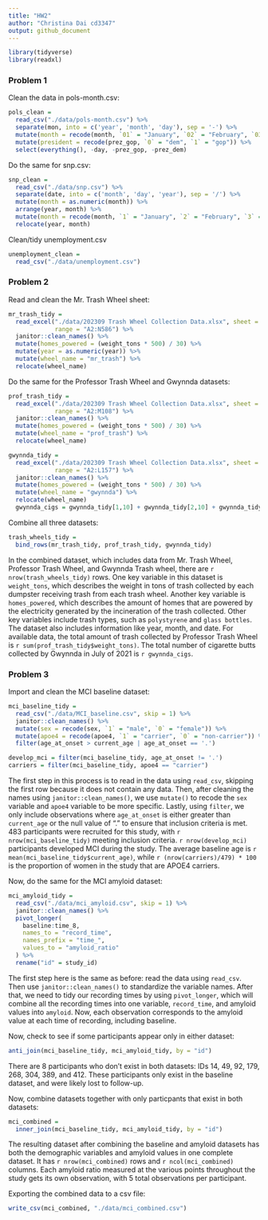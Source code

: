```yaml
---
title: "HW2"
author: "Christina Dai cd3347"
output: github_document
---
```


```r
library(tidyverse)
library(readxl)
```

### Problem 1

Clean the data in pols-month.csv:

```r
pols_clean = 
  read_csv("./data/pols-month.csv") %>% 
  separate(mon, into = c('year', 'month', 'day'), sep = '-') %>% 
  mutate(month = recode(month, `01` = "January", `02` = "February", `03` = "March", `04` = "April", `05` = "May", `06` = "June", `07` = "July", `08` = "August", `09` = "September", `10` = "October", `11` = "November", `12` = "December")) %>% 
  mutate(president = recode(prez_gop, `0` = "dem", `1` = "gop")) %>% 
  select(everything(), -day, -prez_gop, -prez_dem)
```

Do the same for snp.csv:

```r
snp_clean = 
  read_csv("./data/snp.csv") %>% 
  separate(date, into = c('month', 'day', 'year'), sep = '/') %>%
  mutate(month = as.numeric(month)) %>% 
  arrange(year, month) %>% 
  mutate(month = recode(month, `1` = "January", `2` = "February", `3` = "March", `4` = "April", `5` = "May", `6` = "June", `7` = "July", `8` = "August", `9` = "September", `10` = "October", `11` = "November", `12` = "December")) %>% 
  relocate(year, month)
```

Clean/tidy unemployment.csv

```r
unemployment_clean = 
  read_csv("./data/unemployment.csv")
```


### Problem 2

Read and clean the Mr. Trash Wheel sheet:

```r
mr_trash_tidy = 
  read_excel("./data/202309 Trash Wheel Collection Data.xlsx", sheet = 1,
             range = "A2:N586") %>% 
  janitor::clean_names() %>% 
  mutate(homes_powered = (weight_tons * 500) / 30) %>% 
  mutate(year = as.numeric(year)) %>% 
  mutate(wheel_name = "mr_trash") %>% 
  relocate(wheel_name)
```


Do the same for the Professor Trash Wheel and Gwynnda datasets:

```r
prof_trash_tidy = 
  read_excel("./data/202309 Trash Wheel Collection Data.xlsx", sheet = 2,
             range = "A2:M108") %>% 
  janitor::clean_names() %>% 
  mutate(homes_powered = (weight_tons * 500) / 30) %>% 
  mutate(wheel_name = "prof_trash") %>% 
  relocate(wheel_name)
```

```r
gwynnda_tidy = 
  read_excel("./data/202309 Trash Wheel Collection Data.xlsx", sheet = 4,
             range = "A2:L157") %>% 
  janitor::clean_names() %>% 
  mutate(homes_powered = (weight_tons * 500) / 30) %>% 
  mutate(wheel_name = "gwynnda") %>% 
  relocate(wheel_name)
  gwynnda_cigs = gwynnda_tidy[1,10] + gwynnda_tidy[2,10] + gwynnda_tidy[3,10] + gwynnda_tidy[4,10] + gwynnda_tidy[5,10]
```


Combine all three datasets:

```r
trash_wheels_tidy = 
  bind_rows(mr_trash_tidy, prof_trash_tidy, gwynnda_tidy)
```

In the combined dataset, which includes data from Mr. Trash Wheel, Professor Trash Wheel, and Gwynnda Trash wheel, there are `r nrow(trash_wheels_tidy)` rows. One key variable in this dataset is `weight_tons`, which describes the weight in tons of trash collected by each dumpster receiving trash from each trash wheel. Another key variable is `homes_powered`, which describes the amount of homes that are powered by the electricity generated by the incineration of the trash collected. Other key variables include trash types, such as `polystyrene` and `glass bottles`. The dataset also includes information like year, month, and date. For available data, the total amount of trash collected by Professor Trash Wheel is `r sum(prof_trash_tidy$weight_tons)`. The total number of cigarette butts collected by Gwynnda in July of 2021 is `r gwynnda_cigs`.


### Problem 3

Import and clean the MCI baseline dataset:

```r
mci_baseline_tidy = 
  read_csv("./data/MCI_baseline.csv", skip = 1) %>% 
  janitor::clean_names() %>% 
  mutate(sex = recode(sex, `1` = "male", `0` = "female")) %>% 
  mutate(apoe4 = recode(apoe4, `1` = "carrier", `0` = "non-carrier")) %>% 
  filter(age_at_onset > current_age | age_at_onset == '.')

develop_mci = filter(mci_baseline_tidy, age_at_onset != '.')
carriers = filter(mci_baseline_tidy, apoe4 == "carrier")
```

The first step in this process is to read in the data using `read_csv`, skipping the first row because it does not contain any data. Then, after cleaning the names using `janitor::clean_names()`, we use `mutate()` to recode the `sex` variable and `apoe4` variable to be more specific. Lastly, using `filter`, we only include observations where `age_at_onset` is either greater than `current_age` or the null value of "." to ensure that inclusion criteria is met. 483 participants were recruited for this study, with `r nrow(mci_baseline_tidy)` meeting inclusion criteria. `r nrow(develop_mci)` participants developed MCI during the study. The average baseline age is `r mean(mci_baseline_tidy$current_age)`, while `r (nrow(carriers)/479) * 100` is the proportion of women in the study that are APOE4 carriers.


Now, do the same for the MCI amyloid dataset:

```r
mci_amyloid_tidy = 
  read_csv("./data/mci_amyloid.csv", skip = 1) %>% 
  janitor::clean_names() %>% 
  pivot_longer(
    baseline:time_8,
    names_to = "record_time",
    names_prefix = "time_",
    values_to = "amyloid_ratio"
  ) %>% 
  rename("id" = study_id)
```

The first step here is the same as before: read the data using `read_csv`. Then use `janitor::clean_names()` to standardize the variable names. After that, we need to tidy our recording times by using `pivot_longer`, which will combine all the recording times into one variable, `record_time`, and amyloid values into `amyloid`. Now, each observation corresponds to the amyloid value at each time of recording, including baseline.

Now, check to see if some participants appear only in either dataset:

```r
anti_join(mci_baseline_tidy, mci_amyloid_tidy, by = "id")
```

There are 8 participants who don't exist in both datasets: IDs 14, 49, 92, 179, 268, 304, 389, and 412. These participants only exist in the baseline dataset, and were likely lost to follow-up.

Now, combine datasets together with only particpants that exist in both datasets:

```r
mci_combined = 
  inner_join(mci_baseline_tidy, mci_amyloid_tidy, by = "id")
```

The resulting dataset after combining the baseline and amyloid datasets has both the demographic variables and amyloid values in one complete dataset. It has `r nrow(mci_combined)` rows and `r ncol(mci_combined)` columns. Each amyloid ratio measured at the various points throughout the study gets its own observation, with 5 total observations per participant.

Exporting the combined data to a csv file:

```r
write_csv(mci_combined, "./data/mci_combined.csv")
```




